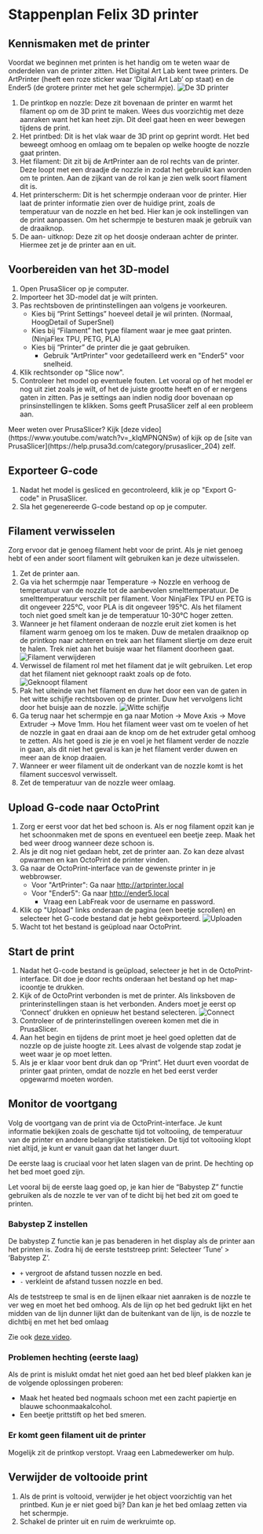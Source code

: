 
# Stappenplan Felix 3D printer

## Kennismaken met de printer
Voordat we beginnen met printen is het handig om te weten waar de onderdelen van de printer zitten. Het Digital Art Lab kent twee printers. De ArtPrinter (heeft een roze sticker waar ‘Digital Art Lab’ op staat) en de Ender5 (de grotere printer met het gele schermpje).
![De 3D printer](public/assets/3d-printen/3dPrinten-4.jpg)
1. De printkop en nozzle: Deze zit bovenaan de printer en warmt het filament op om de 3D print te maken. Wees dus voorzichtig met deze aanraken want het kan heet zijn. Dit deel gaat heen en weer bewegen tijdens de print.
2. Het printbed: Dit is het vlak waar de 3D print op geprint wordt. Het bed beweegt omhoog en omlaag om te bepalen op welke hoogte de nozzle gaat printen.
3. Het filament:  Dit zit bij de ArtPrinter aan de rol rechts van de printer. Deze loopt met een draadje de nozzle in zodat het gebruikt kan worden om te printen. Aan de zijkant van de rol kan je zien welk soort filament dit is.
4. Het printerscherm: Dit is het schermpje onderaan voor de printer. Hier laat de printer informatie zien over de huidige print, zoals de temperatuur van de nozzle en het bed. Hier kan je ook instellingen van de print aanpassen. Om het schermpje te besturen maak je gebruik van de draaiknop. 
5. De aan- uitknop: Deze zit op het doosje onderaan achter de printer. Hiermee zet je de printer aan en uit.


## Voorbereiden van het 3D-model
 
1. Open PrusaSlicer op je computer.
2. Importeer het 3D-model dat je wilt printen. 
3. Pas rechtsboven de printinstellingen aan volgens je voorkeuren.
    - Kies bij “Print Settings” hoeveel detail je wil printen. (Normaal, HoogDetail of SuperSnel)
    - Kies bij “Filament” het type filament waar je mee gaat printen. (NinjaFlex TPU, PETG, PLA)
    - Kies bij “Printer” de printer die je gaat gebruiken.
        - Gebruik "ArtPrinter" voor gedetailleerd werk en "Ender5" voor snelheid.
4. Klik rechtsonder op "Slice now".
5. Controleer het model op eventuele fouten. Let vooral op of het model er nog uit ziet zoals je wilt, of het de juiste grootte heeft en of er nergens gaten in zitten. Pas je settings aan indien nodig door bovenaan op prinsinstellingen te klikken. Soms geeft PrusaSlicer zelf al een probleem aan.

<Callout>
    Meer weten over PrusaSlicer? Kijk [deze video](https://www.youtube.com/watch?v=_kIqMPNQNSw) of kijk op de [site van PrusaSlicer](https://help.prusa3d.com/category/prusaslicer_204) zelf.
</Callout>


## Exporteer G-code
1. Nadat het model is gesliced en gecontroleerd, klik je op "Export G-code" in PrusaSlicer.
2. Sla het gegenereerde G-code bestand op op je computer.


## Filament verwisselen
Zorg ervoor dat je genoeg filament hebt voor de print.  Als je niet genoeg hebt of een ander soort filament wilt gebruiken kan je deze uitwisselen.
1. Zet de printer aan.
2. Ga via het schermpje naar Temperature -> Nozzle en verhoog de temperatuur van de nozzle tot de aanbevolen smelttemperatuur. De smelttemperatuur verschilt per filament. Voor NinjaFlex TPU en PETG is dit ongeveer 225°C, voor PLA is dit ongeveer 195°C. Als het filament toch niet goed smelt kan je de temperatuur 10-30°C hoger zetten.
3. Wanneer je het filament onderaan de nozzle eruit ziet komen is het filament warm genoeg om los te maken. Duw de metalen draaiknop op de printkop naar achteren en trek aan het filament sliertje om deze eruit te halen. Trek niet aan het buisje waar het filament doorheen gaat.
![Filament verwijderen](public/assets/3d-printen/3dPrinten-3.jpg)
4. Verwissel de filament rol met het filament dat je wilt gebruiken. Let erop dat het filament niet geknoopt raakt zoals op de foto.
![Geknoopt filament](public/assets/3d-printen/3dPrinten-2.jpg)
5. Pak het uiteinde van het filament en duw het door een van de gaten in het witte schijfje rechtsboven op de printer. Duw het vervolgens licht door het buisje aan de nozzle.
![Witte schijfje](public/assets/3d-printen/3dPrinten-1.jpg)
6. Ga terug naar het schermpje en ga naar Motion -> Move Axis -> Move Extruder -> Move 1mm. Hou het filament weer vast om te voelen of het de nozzle in gaat en draai aan de knop om de het extruder getal omhoog te zetten. Als het goed is zie je en voel je het filament verder de nozzle in gaan, als dit niet het geval is kan je het filament verder duwen en meer aan de knop draaien.
7. Wanneer er weer filament uit de onderkant van de nozzle komt is het filament succesvol verwisselt.
8. Zet de temperatuur van de nozzle weer omlaag.

## Upload G-code naar OctoPrint
1. Zorg er eerst voor dat het bed schoon is. Als er nog filament opzit kan je het schoonmaken met de spons en eventueel een beetje zeep. Maak het bed weer droog wanneer deze schoon is.
2. Als je dit nog niet gedaan hebt, zet de printer aan. Zo kan deze alvast opwarmen en kan OctoPrint de printer vinden.
3. Ga naar de OctoPrint-interface van de gewenste printer in je webbrowser.
   - Voor "ArtPrinter": Ga naar http://artprinter.local
   - Voor "Ender5": Ga naar http://ender5.local
       - Vraag een LabFreak voor de username en password.
4. Klik op "Upload" links onderaan de pagina (een beetje scrollen) en selecteer het G-code bestand dat je hebt geëxporteerd. 
![Uploaden](public/assets/3d-printen/3dPrinten-7.jpg)
5. Wacht tot het bestand is geüpload naar OctoPrint.
 

## Start de print
1. Nadat het G-code bestand is geüpload, selecteer je het in de OctoPrint-interface. Dit doe je door rechts onderaan het bestand op het map-icoontje te drukken.
2. Kijk of de OctoPrint verbonden is met de printer. Als linksboven de printerinstellingen staan is het verbonden. Anders moet je eerst op ‘Connect’ drukken en opnieuw het bestand selecteren.
![Connect](public/assets/3d-printen/3dPrinten-6.jpg)
3. Controleer of de printerinstellingen overeen komen met die in PrusaSlicer.
4. Aan het begin en tijdens de print moet je heel goed opletten dat de nozzle op de juiste hoogte zit. Lees alvast de volgende stap zodat je weet waar je op moet letten. 
5. Als je er klaar voor bent druk dan op “Print”. Het duurt even voordat de printer gaat printen, omdat de nozzle en het bed eerst verder opgewarmd moeten worden.


## Monitor de voortgang
Volg de voortgang van de print via de OctoPrint-interface. Je kunt informatie bekijken zoals de geschatte tijd tot voltooiing, de temperatuur van de printer en andere belangrijke statistieken. De tijd tot voltooiing klopt niet altijd, je kunt er vanuit gaan dat het langer duurt.

De eerste laag is cruciaal voor het laten slagen van de print. De hechting op het bed moet goed zijn.

<Callout>
    Let vooral bij de eerste laag goed op, je kan hier de “Babystep Z” functie gebruiken als de nozzle te ver van of te dicht bij het bed zit om goed te printen.
</Callout>

### Babystep Z instellen
De babystep Z functie kan je pas benaderen in het display als de printer aan het printen is. Zodra hij de eerste teststreep print: Selecteer ‘Tune’ > ‘Babystep Z’. 
- `+` vergroot de afstand tussen nozzle en bed.
- `-` verkleint de afstand tussen nozzle en bed.

Als de teststreep te smal is en de lijnen elkaar niet aanraken is de nozzle te ver weg en moet het bed omhoog. Als de lijn op het bed gedrukt lijkt en het midden van de lijn dunner lijkt dan de buitenkant van de lijn, is de nozzle te dichtbij en met het bed omlaag

Zie ook [deze video](https://www.youtube.com/watch?v=C0WKA4gXG-I&t=107s).

### Problemen hechting (eerste laag)
Als de print is mislukt omdat het niet goed aan het bed bleef plakken kan je de volgende oplossingen proberen:
- Maak het heated bed nogmaals schoon met een zacht papiertje en blauwe schoonmaakalcohol.
- Een beetje prittstift op het bed smeren.

### Er komt geen filament uit de printer
Mogelijk zit de printkop verstopt. Vraag een Labmedewerker om hulp.

<Cards>
  <Card
    title="Printkop verstopt"
    href="/3d-printen/onderhoud/printkop-verstopt"
  />
</Cards>

## Verwijder de voltooide print
1. Als de print is voltooid, verwijder je het object voorzichtig van het printbed. Kun je er niet goed bij? Dan kan je het bed omlaag zetten via het schermpje.
2. Schakel de printer uit en ruim de werkruimte op.
